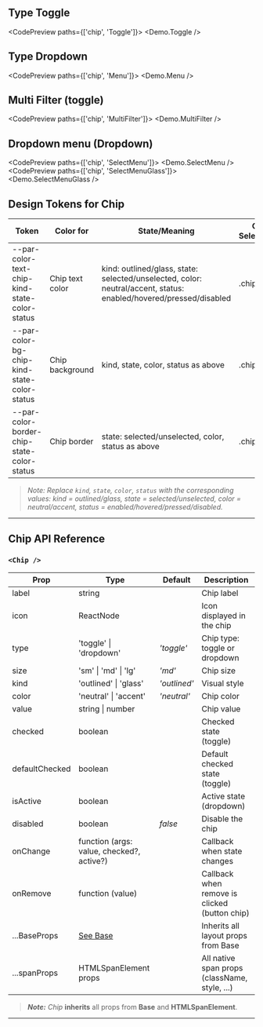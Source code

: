 
<TableOfContents />

## Type Toggle

<CodePreview paths={['chip', 'Toggle']}>
  <Demo.Toggle />
</CodePreview>

## Type Dropdown

<CodePreview paths={['chip', 'Menu']}>
  <Demo.Menu />
</CodePreview>

## Multi Filter (toggle)

<CodePreview paths={['chip', 'MultiFilter']}>
  <Demo.MultiFilter />
</CodePreview>

## Dropdown menu (Dropdown)

<CodePreview paths={['chip', 'SelectMenu']}>
  <Demo.SelectMenu />
</CodePreview>
<CodePreview paths={['chip', 'SelectMenuGlass']}>
  <Demo.SelectMenuGlass />
</CodePreview>

## Design Tokens for Chip

| Token                                         | Color for       | State/Meaning                                                                                                     | CSS Selector(s) |
| --------------------------------------------- | --------------- | ----------------------------------------------------------------------------------------------------------------- | --------------- |
| --par-color-text-chip-kind-state-color-status | Chip text color | kind: outlined/glass, state: selected/unselected, color: neutral/accent, status: enabled/hovered/pressed/disabled | .chip           |
| --par-color-bg-chip-kind-state-color-status   | Chip background | kind, state, color, status as above                                                                               | .chip           |
| --par-color-border-chip-state-color-status    | Chip border     | state: selected/unselected, color, status as above                                                                | .chip           |

> _Note: Replace `kind`, `state`, `color`, `status` with the corresponding values: kind = outlined/glass, state = selected/unselected, color = neutral/accent, status = enabled/hovered/pressed/disabled._

---

## Chip API Reference

### `<Chip />`

| Prop           | Type                                      | Default      | Description                                   |
| -------------- | ----------------------------------------- | ------------ | --------------------------------------------- |
| label          | string                                    |              | Chip label                                    |
| icon           | ReactNode                                 |              | Icon displayed in the chip                    |
| type           | 'toggle' \| 'dropdown'                    | _'toggle'_   | Chip type: toggle or dropdown                 |
| size           | 'sm' \| 'md' \| 'lg'                      | _'md'_       | Chip size                                     |
| kind           | 'outlined' \| 'glass'                     | _'outlined'_ | Visual style                                  |
| color          | 'neutral' \| 'accent'                     | _'neutral'_  | Chip color                                    |
| value          | string \| number                          |              | Chip value                                    |
| checked        | boolean                                   |              | Checked state (toggle)                        |
| defaultChecked | boolean                                   |              | Default checked state (toggle)                |
| isActive       | boolean                                   |              | Active state (dropdown)                       |
| disabled       | boolean                                   | _false_      | Disable the chip                              |
| onChange       | function (args: value, checked?, active?) |              | Callback when state changes                   |
| onRemove       | function (value)                          |              | Callback when remove is clicked (button chip) |
| ...BaseProps   | [See Base](../Base)                       |              | Inherits all layout props from Base           |
| ...spanProps   | HTMLSpanElement props                     |              | All native span props (className, style, ...) |

> **_Note:_** _Chip_ **inherits** all props from **Base** and **HTMLSpanElement**.

---
